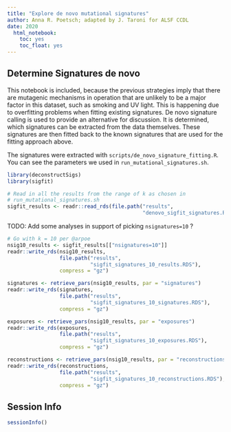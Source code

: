 ```yaml
---
title: "Explore de novo mutational signatures"
author: Anna R. Poetsch; adapted by J. Taroni for ALSF CCDL
date: 2020
  html_notebook:
    toc: yes
    toc_float: yes
---
```


## Determine Signatures de novo  

This notebook is included, because the previous strategies imply that there are mutagenic mechanisms in operation that are unlikely to be a major factor in this dataset, such as smoking and UV light.
This is happening due to overfitting problems when fitting existing signatures. 
De novo signature calling is used to provide an alternative for discussion. 
It is determined, which signatures can be extracted from the data themselves. 
These signatures are then fitted back to the known signatures that are used for the fitting approach above. 

The signatures were extracted with `scripts/de_novo_signature_fitting.R`.
You can see the parameters we used in `run_mutational_signatures.sh`.

```r
library(deconstructSigs)
library(sigfit)
```

```r
# Read in all the results from the range of k as chosen in 
# run_mutational_signatures.sh
sigfit_results <- readr::read_rds(file.path("results", 
                                            "denovo_sigfit_signatures.RDS"))
```

TODO: Add some analyses in support of picking `nsignatures=10` ?

```r
# Go with k = 10 per @arpoe
nsig10_results <- sigfit_results[["nsignatures=10"]]
readr::write_rds(nsig10_results, 
                 file.path("results", 
                           "sigfit_signatures_10_results.RDS"), 
                 compress = "gz")
```

```r
signatures <- retrieve_pars(nsig10_results, par = "signatures")
readr::write_rds(signatures, 
                 file.path("results", 
                           "sigfit_signatures_10_signatures.RDS"), 
                 compress = "gz")
```


```r
exposures <- retrieve_pars(nsig10_results, par = "exposures")
readr::write_rds(exposures, 
                 file.path("results", 
                           "sigfit_signatures_10_exposures.RDS"), 
                 compress = "gz")
```


```r
reconstructions <- retrieve_pars(nsig10_results, par = "reconstructions")
readr::write_rds(reconstructions, 
                 file.path("results", 
                           "sigfit_signatures_10_reconstructions.RDS"), 
                 compress = "gz")
```

## Session Info

```r
sessionInfo()
```


